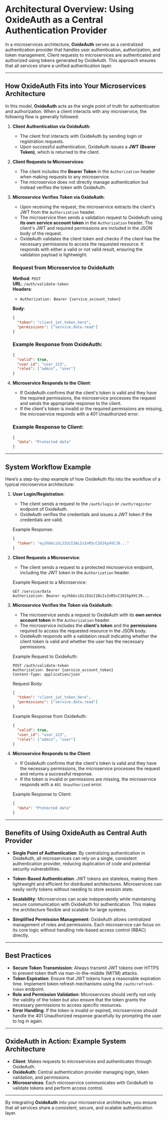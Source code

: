 # Architectural Overview: Using OxideAuth as a Central Authentication Provider

In a microservices architecture, **OxideAuth** serves as a centralized authentication provider that handles user authentication, authorization, and token management. Client requests to microservices are authenticated and authorized using tokens generated by OxideAuth. This approach ensures that all services share a unified authentication layer.

---

## **How OxideAuth Fits into Your Microservices Architecture**

In this model, **OxideAuth** acts as the single point of truth for authentication and authorization. When a client interacts with any microservice, the following flow is generally followed:

1. **Client Authentication via OxideAuth**:

   - The client first interacts with OxideAuth by sending login or registration requests.
   - Upon successful authentication, OxideAuth issues a **JWT (Bearer Token)**, which is returned to the client.

2. **Client Requests to Microservices**:

   - The client includes the **Bearer Token** in the `Authorization` header when making requests to any microservice.
   - The microservice does not directly manage authentication but instead verifies the token with OxideAuth.

3. **Microservice Verifies Token via OxideAuth**:

   - Upon receiving the request, the microservice extracts the client's JWT from the `Authorization` header.
   - The microservice then sends a validation request to OxideAuth using **its own service account token** in the `Authorization` header. The client's JWT and required permissions are included in the JSON body of the request.
   - OxideAuth validates the client token and checks if the client has the necessary permissions to access the requested resource. It responds with either a valid or not valid result, ensuring the validation payload is lightweight.

   ### Request from Microservice to OxideAuth

   **Method**: `POST`  
   **URL**: `/auth/validate-token`  
   **Headers**:

   - `Authorization: Bearer {service_account_token}`

   **Body**:

   ```json
   {
     "token": "client_jwt_token_here",
     "permissions": ["service.data.read"]
   }
   ```

   ### Example Response from OxideAuth:

   ```json
   {
     "valid": true,
     "user_id": "user_123",
     "roles": ["admin", "user"]
   }
   ```

4. **Microservice Responds to the Client**:

   - If OxideAuth confirms that the client's token is valid and they have the required permissions, the microservice processes the request and sends the appropriate response to the client.
   - If the client's token is invalid or the required permissions are missing, the microservice responds with a 401 Unauthorized error.

   ### Example Response to Client:

   ```json
   {
     "data": "Protected data"
   }
   ```

---

## **System Workflow Example**

Here’s a step-by-step example of how OxideAuth fits into the workflow of a typical microservice architecture:

1. **User Login/Registration**:

   - The client sends a request to the `/auth/login` or `/auth/register` endpoint of OxideAuth.
   - OxideAuth verifies the credentials and issues a JWT token if the credentials are valid.

   Example Response:

   ```json
   {
     "token": "eyJhbGciOiJIUzI1NiIsInR5cCI6IkpXVCJ9..."
   }
   ```

2. **Client Requests a Microservice**:

   - The client sends a request to a protected microservice endpoint, including the JWT token in the `Authorization` header.

   Example Request to a Microservice:

   ```http
   GET /service/data
   Authorization: Bearer eyJhbGciOiJIUzI1NiIsInR5cCI6IkpXVCJ9...
   ```

3. **Microservice Verifies the Token via OxideAuth**:

   - The microservice sends a request to OxideAuth with its **own service account token** in the `Authorization` header.
   - The microservice includes the **client's token** and the **permissions** required to access the requested resource in the JSON body.
   - OxideAuth responds with a validation result indicating whether the client token is valid and whether the user has the necessary permissions.

   Example Request to OxideAuth:

   ```http
   POST /auth/validate-token
   Authorization: Bearer {service_account_token}
   Content-Type: application/json
   ```

   Request Body:

   ```json
   {
     "token": "client_jwt_token_here",
     "permissions": ["service.data.read"]
   }
   ```

   Example Response from OxideAuth:

   ```json
   {
     "valid": true,
     "user_id": "user_123",
     "roles": ["admin", "user"]
   }
   ```

4. **Microservice Responds to the Client**:

   - If OxideAuth confirms that the client's token is valid and they have the necessary permissions, the microservice processes the request and returns a successful response.
   - If the token is invalid or permissions are missing, the microservice responds with a `401 Unauthorized` error.

   Example Response to Client:

   ```json
   {
     "data": "Protected data"
   }
   ```

---

## **Benefits of Using OxideAuth as Central Auth Provider**

- **Single Point of Authentication**: By centralizing authentication in OxideAuth, all microservices can rely on a single, consistent authentication provider, reducing duplication of code and potential security vulnerabilities.
- **Token-Based Authentication**: JWT tokens are stateless, making them lightweight and efficient for distributed architectures. Microservices can easily verify tokens without needing to store session state.

- **Scalability**: Microservices can scale independently while maintaining secure communication with OxideAuth for authentication. This makes the architecture flexible and scalable for large systems.

- **Simplified Permission Management**: OxideAuth allows centralized management of roles and permissions. Each microservice can focus on its core logic without handling role-based access control (RBAC) directly.

---

## **Best Practices**

- **Secure Token Transmission**: Always transmit JWT tokens over HTTPS to prevent token theft via man-in-the-middle (MITM) attacks.
- **Token Expiration**: Ensure that JWT tokens have a reasonable expiration time. Implement token refresh mechanisms using the `/auth/refresh-token` endpoint.
- **Role and Permission Validation**: Microservices should verify not only the validity of the token but also ensure that the token grants the necessary permissions to access specific resources.
- **Error Handling**: If the token is invalid or expired, microservices should handle the 401 Unauthorized response gracefully by prompting the user to log in again.

---

## **OxideAuth in Action: Example System Architecture**

- **Client**: Makes requests to microservices and authenticates through OxideAuth.
- **OxideAuth**: Central authentication provider managing login, token validation, and permissions.
- **Microservices**: Each microservice communicates with OxideAuth to validate tokens and perform access control.

---

By integrating **OxideAuth** into your microservice architecture, you ensure that all services share a consistent, secure, and scalable authentication layer.
